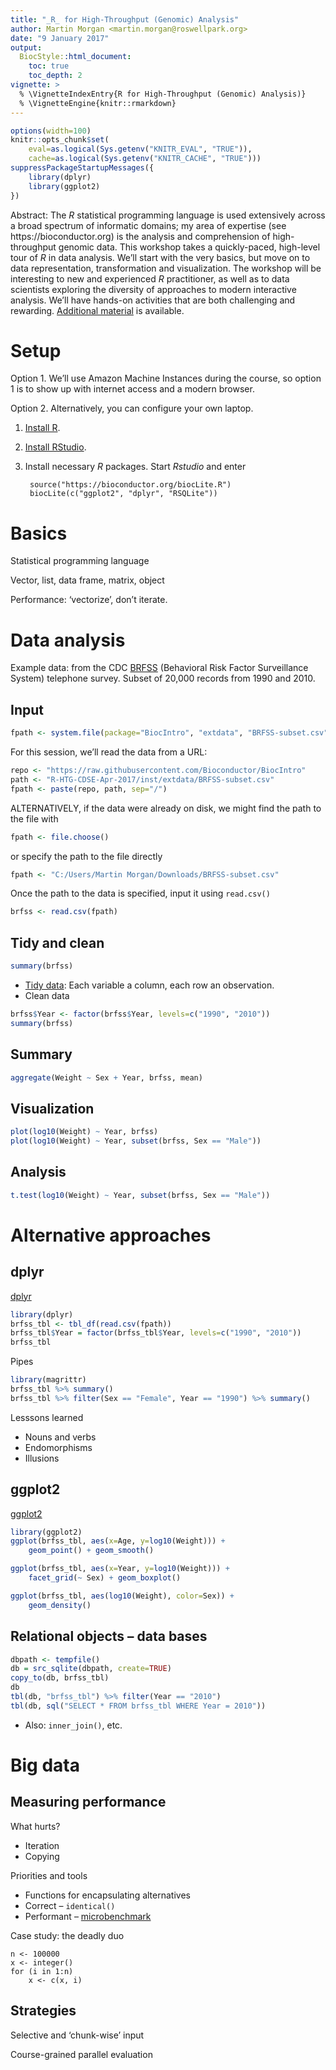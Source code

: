 ```yaml
---
title: "_R_ for High-Throughput (Genomic) Analysis"
author: Martin Morgan <martin.morgan@roswellpark.org>
date: "9 January 2017"
output:
  BiocStyle::html_document:
    toc: true
    toc_depth: 2
vignette: >
  % \VignetteIndexEntry{R for High-Throughput (Genomic) Analysis)}
  % \VignetteEngine{knitr::rmarkdown}
---
```


```r
options(width=100)
knitr::opts_chunk$set(
    eval=as.logical(Sys.getenv("KNITR_EVAL", "TRUE")),
    cache=as.logical(Sys.getenv("KNITR_CACHE", "TRUE")))
suppressPackageStartupMessages({
    library(dplyr)
    library(ggplot2)
})
```

Abstract: The _R_ statistical programming language is used extensively
across a broad spectrum of informatic domains; my area of expertise
(see https://bioconductor.org) is the analysis and comprehension of
high-throughput genomic data. This workshop takes a quickly-paced,
high-level tour of _R_ in data analysis. We'll start with the very
basics, but move on to data representation, transformation and
visualization.  The workshop will be interesting to new and
experienced _R_ practitioner, as well as to data scientists exploring
the diversity of approaches to modern interactive analysis. We'll have
hands-on activities that are both challenging and
rewarding. [Additional material][] is available.

[Additional material]: https://goo.gl/zcsUz7


# Setup

Option 1. We'll use Amazon Machine Instances during the course, so
option 1 is to show up with internet access and a modern browser.

Option 2. Alternatively, you can configure your own laptop.

1. [Install R][].

2. [Install RStudio][].

3. Install necessary _R_ packages. Start _Rstudio_ and enter

        source("https://bioconductor.org/biocLite.R")
        biocLite(c("ggplot2", "dplyr", "RSQLite"))

[Install R]: https://cran.rstudio.com/
[Install RStudio]: https://www.rstudio.com/products/rstudio/download/

# Basics

Statistical programming language

Vector, list, data frame, matrix, object

Performance: 'vectorize', don't iterate.

# Data analysis

Example data: from the CDC [BRFSS][] (Behavioral Risk Factor
Surveillance System) telephone survey. Subset of 20,000 records from
1990 and 2010.

[BRFSS]: https://www.cdc.gov/brfss/

## Input

```r
fpath <- system.file(package="BiocIntro", "extdata", "BRFSS-subset.csv")
```

For this session, we'll read the data from a URL:

```r
repo <- "https://raw.githubusercontent.com/Bioconductor/BiocIntro"
path <- "R-HTG-CDSE-Apr-2017/inst/extdata/BRFSS-subset.csv"
fpath <- paste(repo, path, sep="/")
```

ALTERNATIVELY, if the data were already on disk, we might find the
path to the file with

```r
fpath <- file.choose()
```

or specify the path to the file directly

```r
fpath <- "C:/Users/Martin Morgan/Downloads/BRFSS-subset.csv"
```

Once the path to the data is specified, input it using `read.csv()`

```r
brfss <- read.csv(fpath)
```

## Tidy and clean

```r
summary(brfss)
```

- [Tidy data][]: Each variable a column, each row an observation.
- Clean data

```r
brfss$Year <- factor(brfss$Year, levels=c("1990", "2010"))
summary(brfss)
```

[Tidy data]: http://courses.had.co.nz.s3-website-us-east-1.amazonaws.com/12-rice-bdsi/slides/07-tidy-data.pdf

## Summary

```r
aggregate(Weight ~ Sex + Year, brfss, mean)
```

## Visualization

```r
plot(log10(Weight) ~ Year, brfss)
plot(log10(Weight) ~ Year, subset(brfss, Sex == "Male"))
```

## Analysis

```r
t.test(log10(Weight) ~ Year, subset(brfss, Sex == "Male"))
```

# Alternative approaches

## dplyr

[dplyr][]

```r
library(dplyr)
brfss_tbl <- tbl_df(read.csv(fpath))
brfss_tbl$Year = factor(brfss_tbl$Year, levels=c("1990", "2010"))
brfss_tbl
```

Pipes

```r
library(magrittr)
brfss_tbl %>% summary()
brfss_tbl %>% filter(Sex == "Female", Year == "1990") %>% summary()
```

Lesssons learned

- Nouns and verbs
- Endomorphisms
- Illusions

## ggplot2

[ggplot2][]

```r
library(ggplot2)
ggplot(brfss_tbl, aes(x=Age, y=log10(Weight))) +
    geom_point() + geom_smooth()
```

```r
ggplot(brfss_tbl, aes(x=Year, y=log10(Weight))) +
    facet_grid(~ Sex) + geom_boxplot()
```

```r
ggplot(brfss_tbl, aes(log10(Weight), color=Sex)) + 
    geom_density()
```

## Relational objects -- data bases

```r
dbpath <- tempfile()
db = src_sqlite(dbpath, create=TRUE)
copy_to(db, brfss_tbl)
db
tbl(db, "brfss_tbl") %>% filter(Year == "2010")
tbl(db, sql("SELECT * FROM brfss_tbl WHERE Year = 2010"))
```

- Also: `inner_join()`, etc.

# Big data

## Measuring performance

What hurts?

- Iteration
- Copying

Priorities and tools

- Functions for encapsulating alternatives
- Correct -- `identical()`
- Performant -- [microbenchmark][]

Case study: the deadly duo

    n <- 100000
    x <- integer()
    for (i in 1:n)
        x <- c(x, i)

## Strategies

Selective and 'chunk-wise' input

Course-grained parallel evaluation

[dplyr]: https://cran.r-project.org/?package=dplyr
[ggplot2]: https://cran.r-project.org/?package=ggplot2
[microbenchmark]: https://cran.r-project.org/?package=microbenchmark
